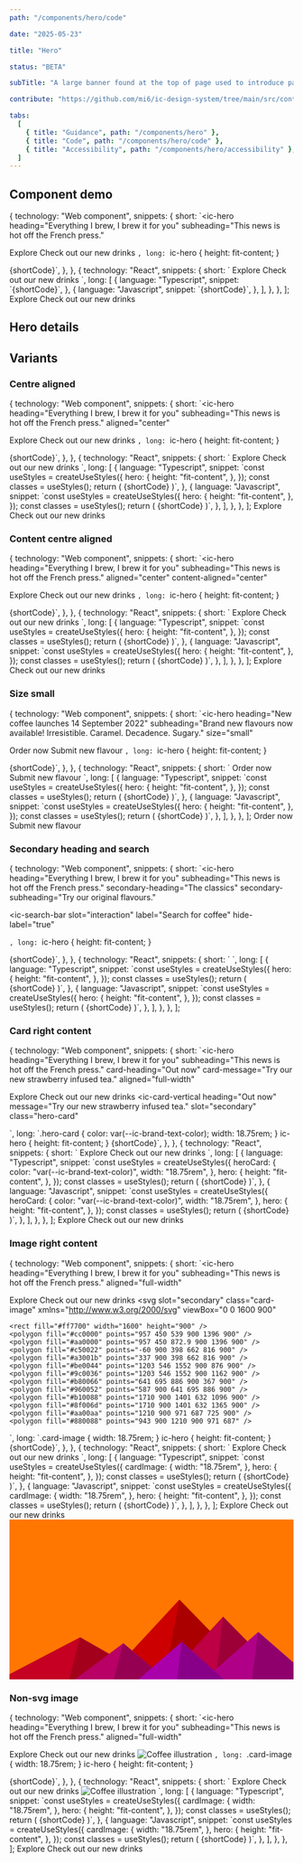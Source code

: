 ```yaml
---
path: "/components/hero/code"

date: "2025-05-23"

title: "Hero"

status: "BETA"

subTitle: "A large banner found at the top of page used to introduce page content, provide key actions and add personality."

contribute: "https://github.com/mi6/ic-design-system/tree/main/src/content/structured/components/hero"

tabs:
  [
    { title: "Guidance", path: "/components/hero" },
    { title: "Code", path: "/components/hero/code" },
    { title: "Accessibility", path: "/components/hero/accessibility" },
  ]
---
```



## Component demo

  {
    technology: "Web component",
    snippets: {
      short: `<ic-hero
  heading="Everything I brew, I brew it for you"
  subheading="This news is hot off the French press."
>
  <ic-button variant="primary" slot="interaction">Explore</ic-button>
  <ic-button variant="secondary" slot="interaction">
    Check out our new drinks
  </ic-button>
</ic-hero>`,
      long: `ic-hero {
      height: fit-content;
    }
  </style>
  <body>
    {shortCode}`,
    },
  },
  {
    technology: "React",
    snippets: {
      short: `<IcHero
  heading="Everything I brew, I brew it for you"
  subheading="This news is hot off the French press."
>
  <IcButton variant="primary" slot="interaction">
    Explore
  </IcButton>
  <IcButton variant="secondary" slot="interaction">
    Check out our new drinks
  </IcButton>
</IcHero>`,
      long: [
        {
          language: "Typescript",
          snippet: `{shortCode}`,
        },
        {
          language: "Javascript",
          snippet: `{shortCode}`,
        },
      ],
    },
  },
];

<ComponentPreview snippets={snippets}>
  <IcHero
    heading="Everything I brew, I brew it for you"
    subheading="This news is hot off the French press."
  >
    <IcButton variant="primary" slot="interaction">
      Explore
    </IcButton>
    <IcButton variant="secondary" slot="interaction">
      Check out our new drinks
    </IcButton>
  </IcHero>
</ComponentPreview>

## Hero details

<ComponentDetails component="ic-hero" />

## Variants

### Centre aligned

  {
    technology: "Web component",
    snippets: {
      short: `<ic-hero
  heading="Everything I brew, I brew it for you"
  subheading="This news is hot off the French press."
  aligned="center"
>
  <ic-button variant="primary" slot="interaction">Explore</ic-button>
  <ic-button variant="secondary" slot="interaction">
    Check out our new drinks
  </ic-button>
</ic-hero>`,
      long: `ic-hero {
      height: fit-content;
    }
  </style>
  <body>
    {shortCode}`,
    },
  },
  {
    technology: "React",
    snippets: {
      short: `<IcHero
  heading="Everything I brew, I brew it for you"
  subheading="This news is hot off the French press."
  aligned="center"
  class={classes.hero}
>
  <IcButton variant="primary" slot="interaction">
    Explore
  </IcButton>
  <IcButton variant="secondary" slot="interaction">
    Check out our new drinks
  </IcButton>
</IcHero>`,
      long: [
        {
          language: "Typescript",
          snippet: `const useStyles = createUseStyles({
    hero: {
      height: "fit-content",
    },
  });
  const classes = useStyles();
  return (
    {shortCode}
  )`,
        },
        {
          language: "Javascript",
          snippet: `const useStyles = createUseStyles({
    hero: {
      height: "fit-content",
    },
  });
  const classes = useStyles();
  return (
    {shortCode}
  )`,
        },
      ],
    },
  },
];

<ComponentPreview snippets={snippetsCentre}>
  <IcHero
    aligned="center"
    heading="Everything I brew, I brew it for you"
    subheading="This news is hot off the French press."
  >
    <IcButton variant="primary" slot="interaction">
      Explore
    </IcButton>
    <IcButton variant="secondary" slot="interaction">
      Check out our new drinks
    </IcButton>
  </IcHero>
</ComponentPreview>

### Content centre aligned

  {
    technology: "Web component",
    snippets: {
      short: `<ic-hero
  heading="Everything I brew, I brew it for you"
  subheading="This news is hot off the French press."
  aligned="center"
  content-aligned="center"
>
  <ic-button variant="primary" slot="interaction">Explore</ic-button>
  <ic-button variant="secondary" slot="interaction">
    Check out our new drinks
  </ic-button>
</ic-hero>`,
      long: `ic-hero {
      height: fit-content;
    }
  </style>
  <body>
    {shortCode}`,
    },
  },
  {
    technology: "React",
    snippets: {
      short: `<IcHero
  heading="Everything I brew, I brew it for you"
  subheading="This news is hot off the French press."
  aligned="center"
  contentAligned="center"
  class={classes.hero}
>
  <IcButton variant="primary" slot="interaction">
    Explore
  </IcButton>
  <IcButton variant="secondary" slot="interaction">
    Check out our new drinks
  </IcButton>
</IcHero>`,
      long: [
        {
          language: "Typescript",
          snippet: `const useStyles = createUseStyles({
    hero: {
      height: "fit-content",
    },
  });
  const classes = useStyles();
  return (
    {shortCode}
  )`,
        },
        {
          language: "Javascript",
          snippet: `const useStyles = createUseStyles({
    hero: {
      height: "fit-content",
    },
  });
  const classes = useStyles();
  return (
    {shortCode}
  )`,
        },
      ],
    },
  },
];

<ComponentPreview snippets={snippetsContentCentre}>
  <IcHero
    heading="Everything I brew, I brew it for you"
    subheading="This news is hot off the French press."
    aligned="center"
    contentAligned="center"
  >
    <IcButton variant="primary" slot="interaction">
      Explore
    </IcButton>
    <IcButton variant="secondary" slot="interaction">
      Check out our new drinks
    </IcButton>
  </IcHero>
</ComponentPreview>

### Size small

  {
    technology: "Web component",
    snippets: {
      short: `<ic-hero
  heading="New coffee launches 14 September 2022"
  subheading="Brand new flavours now available! Irresistible. Caramel. Decadence. Sugary."
  size="small"
>
  <ic-button variant="primary" slot="interaction" size="small">Order now</ic-button>
  <ic-button variant="secondary" slot="interaction" size="small">Submit new flavour</ic-button>
</ic-hero>`,
      long: `ic-hero {
      height: fit-content;
    }
  </style>
  <body>
    {shortCode}`,
    },
  },
  {
    technology: "React",
    snippets: {
      short: `<IcHero
  heading="New coffee launches 14 September 2022"
  subheading="Brand new flavours now available! Irresistible. Caramel. Decadence. Sugary."
  size="small"
  class={classes.hero}
>
  <IcButton variant="primary" slot="interaction" size="small">
    Order now
  </IcButton>
  <IcButton variant="secondary" slot="interaction" size="small">
    Submit new flavour
  </IcButton>
</IcHero>`,
      long: [
        {
          language: "Typescript",
          snippet: `const useStyles = createUseStyles({
    hero: {
      height: "fit-content",
    },
  });
  const classes = useStyles();
  return (
    {shortCode}
  )`,
        },
        {
          language: "Javascript",
          snippet: `const useStyles = createUseStyles({
    hero: {
      height: "fit-content",
    },
  });
  const classes = useStyles();
  return (
    {shortCode}
  )`,
        },
      ],
    },
  },
];

<ComponentPreview snippets={snippetsSmall}>
  <IcHero
    heading="New coffee launches 14 September 2022"
    subheading="Brand new flavours now available! Irresistible. Caramel. Decadence. Sugary."
    size="small"
  >
    <IcButton variant="primary" slot="interaction" size="small">
      Order now
    </IcButton>
    <IcButton variant="secondary" slot="interaction" size="small">
      Submit new flavour
    </IcButton>
  </IcHero>
</ComponentPreview>

### Secondary heading and search

  {
    technology: "Web component",
    snippets: {
      short: `<ic-hero
  heading="Everything I brew, I brew it for you"
  subheading="This news is hot off the French press."
  secondary-heading="The classics"
  secondary-subheading="Try our original flavours."
>
  <ic-search-bar
    slot="interaction"
    label="Search for coffee"
    hide-label="true"
  ></ic-search-bar>
</ic-hero>`,
      long: `ic-hero {
      height: fit-content;
    }
  </style>
  <body>
    {shortCode}`,
    },
  },
  {
    technology: "React",
    snippets: {
      short: `<IcHero
  heading="Everything I brew, I brew it for you"
  subheading="This news is hot off the French press."
  secondaryHeading="The classics" 
  secondarySubheading="Try our original flavours."
  class={classes.hero}
>
  <IcSearchBar slot="interaction" label="Search for coffee" hideLabel/>
</IcHero>`,
      long: [
        {
          language: "Typescript",
          snippet: `const useStyles = createUseStyles({
    hero: {
      height: "fit-content",
    },
  });
  const classes = useStyles();
  return (
    {shortCode}
  )`,
        },
        {
          language: "Javascript",
          snippet: `const useStyles = createUseStyles({
    hero: {
      height: "fit-content",
    },
  });
  const classes = useStyles();
  return (
    {shortCode}
  )`,
        },
      ],
    },
  },
];

<ComponentPreview snippets={snippetsSecondHeadingSearch}>
  <IcHero
    heading="Everything I brew, I brew it for you"
    subheading="This news is hot off the French press."
    secondaryHeading="The classics"
    secondarySubheading="Try our original flavours."
  >
    <IcSearchBar slot="interaction" label="Search for coffee" hideLabel />
  </IcHero>
</ComponentPreview>

### Card right content

  {
    technology: "Web component",
    snippets: {
      short: `<ic-hero 
  heading="Everything I brew, I brew it for you" 
  subheading="This news is hot off the French press." 
  card-heading="Out now" 
  card-message="Try our new strawberry infused tea." 
  aligned="full-width"
>
  <ic-button variant="primary" slot="interaction">Explore</ic-button>
  <ic-button variant="secondary" slot="interaction">Check out our new drinks</ic-button>
  <ic-card-vertical
    heading="Out now"
    message="Try our new strawberry infused tea."
    slot="secondary"
    class="hero-card"
  ></ic-card-vertical>
</ic-hero>
  `,
      long: `.hero-card {
      color: var(--ic-brand-text-color);
      width: 18.75rem;
    }
    ic-hero {
      height: fit-content;
    }
  </style>
  <body>
    {shortCode}`,
    },
  },
  {
    technology: "React",
    snippets: {
      short: `<IcHero 
  heading="Everything I brew, I brew it for you" 
  subheading="This news is hot off the French press." 
  cardHeading="Out now" 
  cardMessage="Try our new strawberry infused tea." 
  aligned="full-width"
  class={classes.hero}
>
  <IcButton variant="primary" slot="interaction">Explore</IcButton>
  <IcButton variant="secondary" slot="interaction">Check out our new drinks</IcButton>
  <IcCardVertical
    heading="Out now"
    message="Try our new strawberry infused tea."
    slot="secondary"
    className={classes.heroCard}
  />
</IcHero>`,
      long: [
        {
          language: "Typescript",
          snippet: `const useStyles = createUseStyles({
  heroCard: {
    color: "var(--ic-brand-text-color)",
    width: "18.75rem",
  },
  hero: {
    height: "fit-content",
  },
});
const classes = useStyles();
return (
  {shortCode}
)`,
        },
        {
          language: "Javascript",
          snippet: `const useStyles = createUseStyles({
  heroCard: {
    color: "var(--ic-brand-text-color)",
    width: "18.75rem",
  },
  hero: {
    height: "fit-content",
  },
});
const classes = useStyles();
return (
  {shortCode}
)`,
        },
      ],
    },
  },
];

<ComponentPreview snippets={snippetsCard}>
  <IcHero
    heading="Everything I brew, I brew it for you"
    subheading="This news is hot off the French press."
    cardHeading="Out now"
    cardMessage="Try our new strawberry infused tea."
    aligned="full-width"
  >
    <IcButton variant="primary" slot="interaction">
      Explore
    </IcButton>
    <IcButton variant="secondary" slot="interaction">
      Check out our new drinks
    </IcButton>
    <IcCardVertical
      heading="Out now"
      message="Try our new strawberry infused tea."
      slot="secondary"
      class="hero-card"
      style={{
        color: "var--ic-brand-text-color",
        width: "18.75rem",
      }}
    />
  </IcHero>
</ComponentPreview>

### Image right content

  {
    technology: "Web component",
    snippets: {
      short: `<ic-hero
  heading="Everything I brew, I brew it for you"
  subheading="This news is hot off the French press."
  aligned="full-width"
>
  <ic-button variant="primary" slot="interaction">Explore</ic-button>
  <ic-button variant="secondary" slot="interaction">Check out our new drinks</ic-button>
  <svg
    slot="secondary"
    class="card-image"
    xmlns="http://www.w3.org/2000/svg"
    viewBox="0 0 1600 900"
  >
    <rect fill="#ff7700" width="1600" height="900" />
    <polygon fill="#cc0000" points="957 450 539 900 1396 900" />
    <polygon fill="#aa0000" points="957 450 872.9 900 1396 900" />
    <polygon fill="#c50022" points="-60 900 398 662 816 900" />
    <polygon fill="#a3001b" points="337 900 398 662 816 900" />
    <polygon fill="#be0044" points="1203 546 1552 900 876 900" />
    <polygon fill="#9c0036" points="1203 546 1552 900 1162 900" />
    <polygon fill="#b80066" points="641 695 886 900 367 900" />
    <polygon fill="#960052" points="587 900 641 695 886 900" />
    <polygon fill="#b10088" points="1710 900 1401 632 1096 900" />
    <polygon fill="#8f006d" points="1710 900 1401 632 1365 900" />
    <polygon fill="#aa00aa" points="1210 900 971 687 725 900" />
    <polygon fill="#880088" points="943 900 1210 900 971 687" />
  </svg>
</ic-hero>`,
      long: `.card-image {
    width: 18.75rem;
  }
  ic-hero {
    height: fit-content;
  }
</style>
<body>
  {shortCode}`,
    },
  },
  {
    technology: "React",
    snippets: {
      short: `<IcHero
    heading="Everything I brew, I brew it for you"
    subheading="This news is hot off the French press."
    aligned="full-width"
    class={classes.hero}
  >
    <IcButton variant="primary" slot="interaction">Explore</IcButton>
    <IcButton variant="secondary" slot="interaction">Check out our new drinks</IcButton>
    <SlottedSVG
      slot="secondary"
      className={classes.cardImage}
      xmlns="http://www.w3.org/2000/svg"
      viewBox="0 0 1600 900"
    >
      <rect fill="#ff7700" width="1600" height="900" />
      <polygon fill="#cc0000" points="957 450 539 900 1396 900" />
      <polygon fill="#aa0000" points="957 450 872.9 900 1396 900" />
      <polygon fill="#c50022" points="-60 900 398 662 816 900" />
      <polygon fill="#a3001b" points="337 900 398 662 816 900" />
      <polygon fill="#be0044" points="1203 546 1552 900 876 900" />
      <polygon fill="#9c0036" points="1203 546 1552 900 1162 900" />
      <polygon fill="#b80066" points="641 695 886 900 367 900" />
      <polygon fill="#960052" points="587 900 641 695 886 900" />
      <polygon fill="#b10088" points="1710 900 1401 632 1096 900" />
      <polygon fill="#8f006d" points="1710 900 1401 632 1365 900" />
      <polygon fill="#aa00aa" points="1210 900 971 687 725 900" />
      <polygon fill="#880088" points="943 900 1210 900 971 687" />
    </SlottedSVG>
  </IcHero>`,
      long: [
        {
          language: "Typescript",
          snippet: `const useStyles = createUseStyles({
  cardImage: {
    width: "18.75rem",
  },
  hero: {
    height: "fit-content",
  },
});
const classes = useStyles();
return (
  {shortCode}
)`,
        },
        {
          language: "Javascript",
          snippet: `const useStyles = createUseStyles({
  cardImage: {
    width: "18.75rem",
  },
  hero: {
    height: "fit-content",
  },
});
const classes = useStyles();
return (
  {shortCode}
)`,
        },
      ],
    },
  },
];

<ComponentPreview snippets={snippetsImage}>
  <IcHero
    heading="Everything I brew, I brew it for you"
    subheading="This news is hot off the French press."
    aligned="full-width"
  >
    <IcButton variant="primary" slot="interaction">
      Explore
    </IcButton>
    <IcButton variant="secondary" slot="interaction">
      Check out our new drinks
    </IcButton>
    <svg
      slot="secondary"
      style={{
        width: "18.75rem",
      }}
      xmlns="http://www.w3.org/2000/svg"
      viewBox="0 0 1600 900"
    >
      <rect fill="#ff7700" width="1600" height="900" />
      <polygon fill="#cc0000" points="957 450 539 900 1396 900" />
      <polygon fill="#aa0000" points="957 450 872.9 900 1396 900" />
      <polygon fill="#c50022" points="-60 900 398 662 816 900" />
      <polygon fill="#a3001b" points="337 900 398 662 816 900" />
      <polygon fill="#be0044" points="1203 546 1552 900 876 900" />
      <polygon fill="#9c0036" points="1203 546 1552 900 1162 900" />
      <polygon fill="#b80066" points="641 695 886 900 367 900" />
      <polygon fill="#960052" points="587 900 641 695 886 900" />
      <polygon fill="#b10088" points="1710 900 1401 632 1096 900" />
      <polygon fill="#8f006d" points="1710 900 1401 632 1365 900" />
      <polygon fill="#aa00aa" points="1210 900 971 687 725 900" />
      <polygon fill="#880088" points="943 900 1210 900 971 687" />
    </svg>
  </IcHero>
</ComponentPreview>

### Non-svg image

  {
    technology: "Web component",
    snippets: {
      short: `<ic-hero
  heading="Everything I brew, I brew it for you"
  subheading="This news is hot off the French press."
  aligned="full-width"
>
  <ic-button variant="primary" slot="interaction">Explore</ic-button>
  <ic-button variant="secondary" slot="interaction">Check out our new drinks</ic-button>
  <img
    slot="secondary"
    class="card-image"
    src="https://images.freeimages.com/image/large-previews/334/a-cup-of-coffee-5696540.jpeg"
    alt="Coffee illustration"
  />
</ic-hero>`,
      long: `.card-image {
  width: 18.75rem;
}
ic-hero {
  height: fit-content;
}
</style>
<body>
  {shortCode}`,
    },
  },
  {
    technology: "React",
    snippets: {
      short: `<IcHero
  heading="Everything I brew, I brew it for you"
  subheading="This news is hot off the French press."
  aligned="full-width"
  class={classes.hero}
>
  <IcButton variant="primary" slot="interaction">Explore</IcButton>
  <IcButton variant="secondary" slot="interaction">Check out our new drinks</IcButton>
  <img
    slot="secondary"
    className={classes.cardImage}
    src="https://images.freeimages.com/image/large-previews/334/a-cup-of-coffee-5696540.jpeg"
    alt="Coffee illustration"
  />
</IcHero>`,
      long: [
        {
          language: "Typescript",
          snippet: `const useStyles = createUseStyles({
  cardImage: {
    width: "18.75rem",
  },
  hero: {
    height: "fit-content",
  },
});
const classes = useStyles();
return (
  {shortCode}
)`,
        },
        {
          language: "Javascript",
          snippet: `const useStyles = createUseStyles({
  cardImage: {
    width: "18.75rem",
  },
  hero: {
    height: "fit-content",
  },
});
const classes = useStyles();
return (
  {shortCode}
)`,
        },
      ],
    },
  },
];

<ComponentPreview snippets={snippetsImageJpg}>
  <IcHero
    heading="Everything I brew, I brew it for you"
    subheading="This news is hot off the French press."
    aligned="full-width"
  >
    <IcButton variant="primary" slot="interaction">
      Explore
    </IcButton>
    <IcButton variant="secondary" slot="interaction">
      Check out our new drinks
    </IcButton>
    <div slot="secondary">
      <SimpleImage
        imageSrc="https://images.freeimages.com/image/large-previews/334/a-cup-of-coffee-5696540.jpeg"
        imageAlt="Coffee illustration"
        imageStyle={{ width: "18.75rem" }}
      />
    </div>
  </IcHero>
</ComponentPreview>
